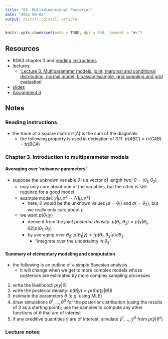 ```yaml
---
title: "03. Multidimensional Posterior"
date: "2021-09-02"
output: distill::distill_article
---
```


```r
knitr::opts_chunk$set(echo = TRUE, dpi = 300, comment = "#>")
```

## Resources

- BDA3 chapter 3 and [reading instructions](../reading-instructions/BDA3_ch03_reading-instructions.pdf)
- lectures:
  - ['Lecture 3. Multiparameter models, joint, marginal and conditional distribution, normal model, bioassay example, grid sampling and grid evaluation'](https://aalto.cloud.panopto.eu/Panopto/Pages/Viewer.aspx?id=ab958b4b-e2c4-4534-8305-aad100ba191f)
- [slides](../slides/slides_ch3.pdf)
- [Assignment 3](assignments/assignment-03.pdf)

## Notes

### Reading instructions

- the trace of a square matrix $tr(A)$ is the sum of the diagonals
  - the following property is used in derivation of 3.11: $tr(ABC) = tr(CAB) = tr(BCA)$

### Chapter 3. Introduction to multiparameter models

#### Averaging over 'nuisance parameters'

- suppose the unknown variable $\theta$ is a vector of length two: $\theta= (\theta_1, \theta_2)$
  - may only care about one of the variables, but the other is still required for a good model
  - example model: $y | \mu, \sigma^2 \sim N(\mu, \sigma^2)$
    - here, $\theta$ would be the unknown values $\mu (=\theta_1)$ and $\sigma (=\theta_2)$, but we really only care about $\mu$
  - we want $p(\theta_1|y)$
    - derive it from the *joint posterior density*: $p(\theta_1, \theta_2) \propto p(y|\theta_1, \theta2) p(\theta_1, \theta_2)$
    - by averaging over $\theta_2$: $p(\theta_1|y) = \int p(\theta_1, \theta_2| y) d\theta_2$
      - "integrate over the uncertainty in $\theta_2$"

#### Summary of elementary modeling and computation

- the following is an outline of a simple Bayesian analysis
  - it will change when we get to more complex models whose posteriors are estimated by more complex sampling processes
1. write the likelihood: $p(y|\theta)$
2. write the posterior density: $p(\theta|y) \propto p(\theta) p(y|\theta)$$
3. estimate the parameters $\theta$ (e.g. using MLE)
4. draw simulations $\theta^1, \dots, \theta^S$ for the posterior distribution (using the results of 3 as a starting point); use the samples to compute any other functions of $\theta$ that are of interest
5. if any preditive quantities $\tilde{y}$ are of interest, simulate $\tilde{y}^1, \dots, \tilde{y}^S$ from $p(\tilde{y} | \theta^s)$

### Lecture notes
